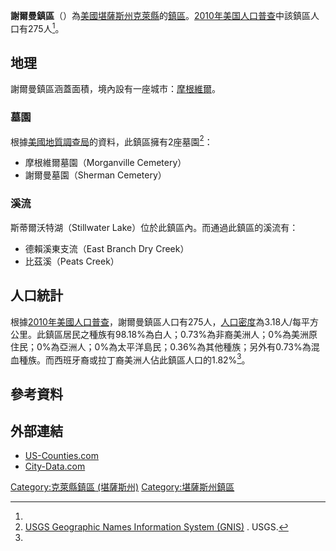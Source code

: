{{noteTA
|G1=USState
}}
{{Infobox settlement
|official_name = 謝爾曼鎮區
|native_name = Sherman Township
|settlement_type = 鎮區
|image_map = Map highlighting Sherman Township, Clay County, Kansas.svg
|map_caption = 謝爾曼鎮區在克萊縣的位置
|coordinates_display = inline,title
|coordinates_region = US-KS
|subdivision_type = [[世界政區索引|國家]]
|subdivision_name = [[美国|美国]]
|subdivision_type1 = [[美國行政區劃|州]]
|subdivision_name1 = [[堪薩斯州|堪薩斯州]]
|subdivision_type2 = [[堪萨斯州行政区划|縣]]
|subdivision_name2 = [[克萊縣_(堪薩斯州)|克萊縣]]
|area_total_km2 = 86.35
|area_land_km2 = 85.6
|area_water_km2 = 0.75
|area_total_sq_mi =
|area_land_sq_mi =
|area_water_sq_mi =
|area_water_percent = 0.86
|population_as_of = [[2010年美国人口普查|2010]]
|population_footnotes = <ref name="Census 2010">{{cite web| url=http://factfinder2.census.gov| title=Race, Hispanic or Latino, Age, and Housing Occupancy: 2010 Census Redistricting Data (Public Law 94-171) Summary File (QT-PL), Sherman township, Clay County, Kansas| publisher=U.S. Census Bureau, American FactFinder 2| accessdate=2016-04-22| archive-date=2013-09-11| archive-url=https://web.archive.org/web/20130911234518/http://factfinder2.census.gov/| dead-url=no}}</ref>
|population_total = 275
|population_density_km2 = auto
|elevation_footnotes = 
|elevation_m = 376
|elevation_ft = 1234
|latd = 39
|latm = 28
|lats = 30
|latNS = N
|longd = 97
|longm = 11
|longs = 21
|longEW = W
|postal_code_type =
|postal_code = 
|blank_name = [[地名信息系统|GNIS]] ID
|blank_info = [http://geonames.usgs.gov/pls/gnispublic/f?p=gnispq:3:::NO::P3_FID:0473356 0473356]
|website = 
|footnotes = 
}}

'''謝爾曼鎮區'''（{{lang-en|'''Sherman Township'''}}）為[[美國|美國]][[堪薩斯州|堪薩斯州]][[克萊縣_(堪薩斯州)|克萊縣]]的[[行政鎮區|鎮區]]。[[2010年美国人口普查|2010年美国人口普查]]中該鎮區人口有275人<ref name="Census 2010"/>。

==地理==
謝爾曼鎮區涵蓋面積{{convert|86.35|km2|sqmi}}，境內設有一座城市：[[摩根維爾_(堪薩斯州)|摩根維爾]]。

===墓園===
根據[[美國地質調查局|美國地質調查局]]的資料，此鎮區擁有2座墓園<ref>[http://geonames.usgs.gov/domestic/index.html USGS Geographic Names Information System (GNIS)] {{Wayback|url=http://geonames.usgs.gov/domestic/index.html |date=20190428150204 }}. USGS.</ref>：
*摩根維爾墓園（Morganville Cemetery）
*謝爾曼墓園（Sherman Cemetery）

===溪流===
斯蒂爾沃特湖（Stillwater Lake）位於此鎮區內。而通過此鎮區的溪流有：
*德賴溪東支流（East Branch Dry Creek）
*比茲溪（Peats Creek）

==人口統計==
根據[[2010年美國人口普查|2010年美國人口普查]]，謝爾曼鎮區人口有275人，[[人口密度|人口密度]]為3.18人/每平方公里。此鎮區居民之種族有98.18%為白人；0.73%為非裔美洲人；0%為美洲原住民；0%為亞洲人；0%為太平洋島民；0.36%為其他種族；另外有0.73%為混血種族。而西班牙裔或拉丁裔美洲人佔此鎮區人口的1.82%<ref name="Census 2010"/>。

==參考資料==
{{reflist}}

==外部連結==
* [https://web.archive.org/web/20080723112151/http://www.us-counties.com/localgov/kansas.html US-Counties.com]
* [http://www.city-data.com/township/Sherman-Clay-KS.html City-Data.com]{{Wayback|url=http://www.city-data.com/township/Sherman-Clay-KS.html |date=20121021201232 }}

{{克萊縣 (堪薩斯州)}}

{{DEFAULTSORT:Sherman}}
[[Category:克萊縣鎮區_(堪薩斯州)|Category:克萊縣鎮區 (堪薩斯州)]]
[[Category:堪薩斯州鎮區|Category:堪薩斯州鎮區]]